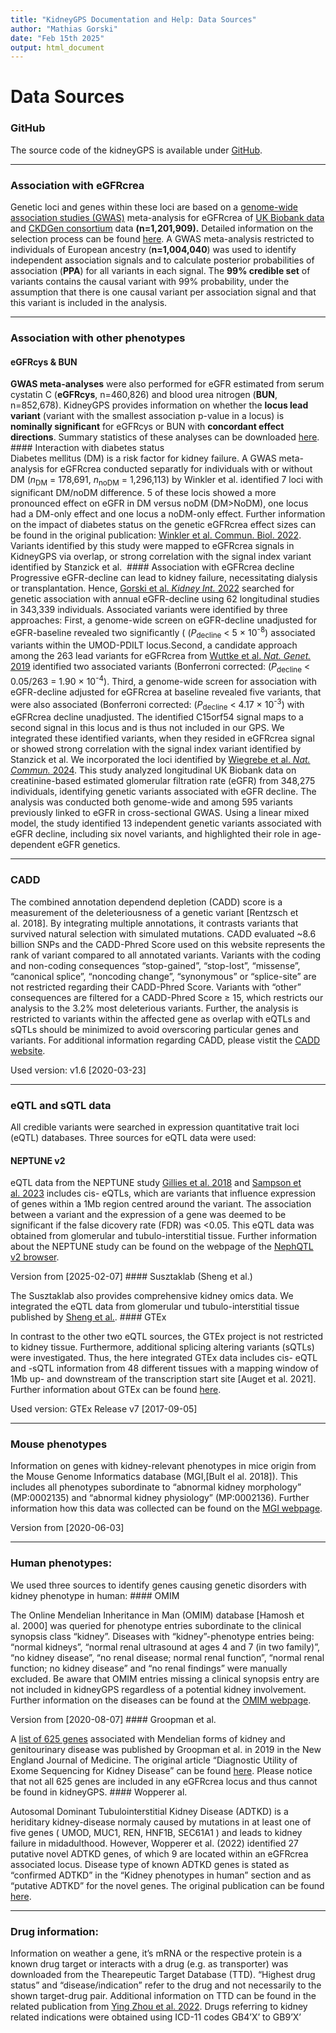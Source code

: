 ---
title: "KidneyGPS Documentation and Help: Data Sources"
author: "Mathias Gorski"
date: "Feb 15th 2025"
output: html_document
---
# Data Sources

### GitHub
The source code of the kidneyGPS is available under [GitHub](https://github.com/genepi-regensburg/kidneyGPS).

---

### Association with eGFRcrea
Genetic loci and genes within these loci are based on a [genome-wide association studies (GWAS)](https://www.ukbiobank.ac.uk/) meta-analysis for eGFRcrea of [UK Biobank data](https://www.ukbiobank.ac.uk/) and [CKDGen consortium](https://ckdgen.imbi.uni-freiburg.de) data **(n=1,201,909).**  Detailed information on the selection process can be found  [here](https://www.nature.com/articles/s41467-021-24491-0). A GWAS meta-analysis restricted to individuals of European ancestry (**n=1,004,040**) was used to identify independent association signals and to calculate posterior probabilities of association (**PPA**) for all variants in each signal. The **99% credible set** of variants contains the causal variant with 99% probability, under the assumption that there is one causal variant per association signal and that this variant is included in the analysis.

---

### Association with other phenotypes
#### eGFRcys & BUN</span>
**GWAS meta-analyses** were also performed for eGFR estimated from serum cystatin C (**eGFRcys**, n=460,826) and blood urea nitrogen (**BUN**, n=852,678). KidneyGPS provides information on whether the **locus lead variant** (variant with the smallest association p-value in a locus) is **nominally significant** for eGFRcys or BUN with **concordant effect directions**. Summary statistics of these analyses can be downloaded [here](https://www.uni-regensburg.de/medizin/epidemiologie-praeventivmedizin/genetische-epidemiologie/gwas-summary-statistics/index.html).  
#### Interaction with diabetes status  
Diabetes mellitus (DM) is a risk factor for kidney failure. A GWAS meta-analysis for eGFRcrea conducted separatly for individuals with or without DM (*n*<sub>DM</sub> = 178,691, *n*<sub>noDM</sub> = 1,296,113) by Winkler et al. identified 7 loci with significant DM/noDM difference. 5 of these locis showed a more pronounced effect on eGFR in DM versus noDM (DM>NoDM), one locus had a DM-only effect and one locus a noDM-only effect. Further information on the impact of diabetes status on the genetic eGFRcrea effect sizes can be found in the original publication: [Winkler et al. Commun. Biol. 2022](https://www.nature.com/articles/s42003-022-03448-z). Variants identified by this study were mapped to eGFRcrea signals in KidneyGPS via overlap, or strong correlation with the signal index variant identified by Stanzick et al. 
#### Association with eGFRcrea decline
Progressive eGFR-decline can lead to kidney failure, necessitating dialysis or transplantation. Hence, [Gorski et al. *Kidney Int.* 2022](https://www.kidney-international.org/article/S0085-2538(22)00454-9/fulltext) searched for genetic association with annual eGFR-decline using 62 longitudinal studies in 343,339 individuals. Associated variants were identified by three approaches: First, a genome-wide screen on eGFR-decline unadjusted for eGFR-baseline revealed two significantly ( (*P*<sub>decline</sub> < 5 × 10<sup>-8</sup>) associated variants within the UMOD-PDILT locus.Second, a candidate approach among the 263 lead variants for eGFRcrea from [Wuttke et al. *Nat. Genet.* 2019](https://www.nature.com/articles/s41588-019-0407-x) identified two associated variants (Bonferroni corrected: (*P*<sub>decline</sub> < 0.05/263 = 1.90 × 10<sup>-4</sup>). Third, a genome-wide screen for association with eGFR-decline adjusted for eGFRcrea at baseline revealed five variants, that were also associated (Bonferroni corrected: (*P*<sub>decline</sub> < 4.17 × 10<sup>-3</sup>) with eGFRcrea decline unadjusted. The identified C15orf54 signal maps to a second signal in this locus and is thus not included in our GPS. We integrated these identified variants, when they resided in eGFRcrea signal or showed strong correlation with the signal index variant identified by Stanzick et al. We incorporated the loci identified by [Wiegrebe et al. *Nat. Commun.* 2024](https://pubmed.ncbi.nlm.nih.gov/39567532/). This study analyzed longitudinal UK Biobank data on creatinine-based estimated glomerular filtration rate (eGFR) from 348,275 individuals, identifying genetic variants associated with eGFR decline. The analysis was conducted both genome-wide and among 595 variants previously linked to eGFR in cross-sectional GWAS. Using a linear mixed model, the study identified 13 independent genetic variants associated with eGFR decline, including six novel variants, and highlighted their role in age-dependent eGFR genetics. 

---

### CADD
 The combined annotation dependend depletion (CADD) score is a measurement of the deleteriousness of a genetic variant [Rentzsch et al. 2018]. By integrating multiple annotations, it contrasts variants that survived natural selection with simulated mutations. CADD evaluated ~8.6 billion SNPs and the CADD-Phred Score used on this website represents the rank of variant compared to all annotated variants. Variants with the coding and non-coding consequences "stop-gained", "stop-lost", "missense", "canonical splice", "noncoding change", "synonymous" or "splice-site" are not restricted regarding their CADD-Phred Score. Variants with "other" consequences are filtered for a CADD-Phred Score ≥ 15, which restricts our analysis to the 3.2% most deleterious variants. Further, the analysis is restricted to variants within the affected gene as overlap with eQTLs and sQTLs should be minimized to avoid overscoring particular genes and variants. For additional information regarding CADD, please vistit the [CADD website](https://cadd.gs.washington.edu/info).

Used version: v1.6 [2020-03-23]

---

### eQTL and sQTL data  
All credible variants were searched in expression quantitative trait loci (eQTL) databases. Three sources for eQTL data were used:

#### NEPTUNE v2  
 eQTL data from the NEPTUNE study [Gillies et al. 2018](https://www.sciencedirect.com/science/article/pii/S0002929718302313) and [Sampson et al. 2023](https://www.nature.com/articles/s41467-023-37691-7) includes cis- eQTLs, which are variants that influence expression of genes within a 1Mb region centred around the variant. The association between a variant and the expression of a gene was deemed to be significant if the false dicovery rate (FDR) was <0.05. This eQTL data was obtained from glomerular and tubulo-interstitial tissue. Further information about the NEPTUNE study can be found on the webpage of the [NephQTL v2 browser](https://hugeampkpn.org/research.html).

Version from [2025-02-07]
#### Susztaklab (Sheng et al.)

The Susztaklab also provides comprehensive kidney omics data. We integrated the eQTL data from glomerular und tubulo-interstitial tissue published by [Sheng et al.](https://www.nature.com/articles/s41588-021-00909-9).
#### GTEx

In contrast to the other two eQTL sources, the GTEx project is not restricted to kidney tissue. Furthermore, additional splicing altering variants (sQTLs) were investigated. Thus, the here integrated GTEx data includes cis- eQTL and -sQTL information from 48 different tissues with a mapping window of 1Mb up- and downstream of the transcription start site [Auget et al. 2021]. Further information about GTEx can be found [here](https://www.gtexportal.org/home/).

Used version: GTEx Release v7 [2017-09-05]

---

### Mouse phenotypes

Information on genes with kidney-relevant phenotypes in mice origin from the Mouse Genome Informatics database (MGI,[Bult el al. 2018]). This includes all phenotypes subordinate to "abnormal kidney morphology" (MP:0002135) and "abnormal kidney physiology" (MP:0002136). Further information how this data was collected can be found on the [MGI webpage](http://www.informatics.jax.org).

Version from [2020-06-03]

---

### Human phenotypes:

We used three sources to identify genes causing genetic disorders with kidney phenotype in human:
#### OMIM

The Online Mendelian Inheritance in Man (OMIM) database [Hamosh et al. 2000] was queried for phenotype entries subordinate to the clinical synopsis class "kidney". Diseases with "kidney"-phenotype entries being: "normal kidneys", "normal renal ultrasound at ages 4 and 7 (in two family)", "no kidney disease", "no renal disease; normal renal function", "normal renal function; no kidney disease" and "no renal findings" were manually excluded. Be aware that OMIM entries missing a clinical synopsis entry are not included in kidneyGPS regardless of a potential kidney involvement. Further information on the diseases can be found at the [OMIM webpage](https://www.omim.org).

Version from [2020-08-07]
#### Groopman et al.

A [list of 625 genes](http://www.columbiamedicine.org/divisions/gharavi/files/Kidney_Gene_List_625.xlsx) associated with Mendelian forms of kidney and genitourinary disease was published by Groopman et al. in 2019 in the New England Journal of Medicine. The original article "Diagnostic Utility of Exome Sequencing for Kidney Disease" can be found [here](https://www.nejm.org/doi/10.1056/NEJMoa1806891). Please notice that not all 625 genes are included in any eGFRcrea locus and thus cannot be found in kidneyGPS.
#### Wopperer al.

Autosomal Dominant Tubulointerstitial Kidney Disease (ADTKD) is a heriditary kidney-disease normaly caused by mutations in at least one of five genes ( UMOD, MUC1, REN, HNF1B, SEC61A1 ) and leads to kidney failure in midadulthood. However, Wopperer et al. (2022) identified 27 putative novel ADTKD genes, of which 9 are located within an eGFRcrea associated locus. Disease type of known ADTKD genes is stated as "confirmed ADTKD" in the "Kidney phenotypes in human" section and as "putative ADTKD" for the novel genes. The original publication can be found [here](https://www.kidney-international.org/article/S0085-2538(22)00384-2/fulltext).

---

### Drug information:

Information on weather a gene, it's mRNA or the respective protein is a known drug target or interacts with a drug (e.g. as transporter) was downloaded from the Thearepeutic Target Database (TTD). "Highest drug status" and "disease/indication" refer to the drug and not necessarily to the shown target-drug pair. Additional information on TTD can be found in the related publication from [Ying Zhou et al. 2022](https://doi.org/10.1093/nar/gkab953). Drugs referring to kidney related indications were obtained using ICD-11 codes GB4'X' to GB9'X' 

